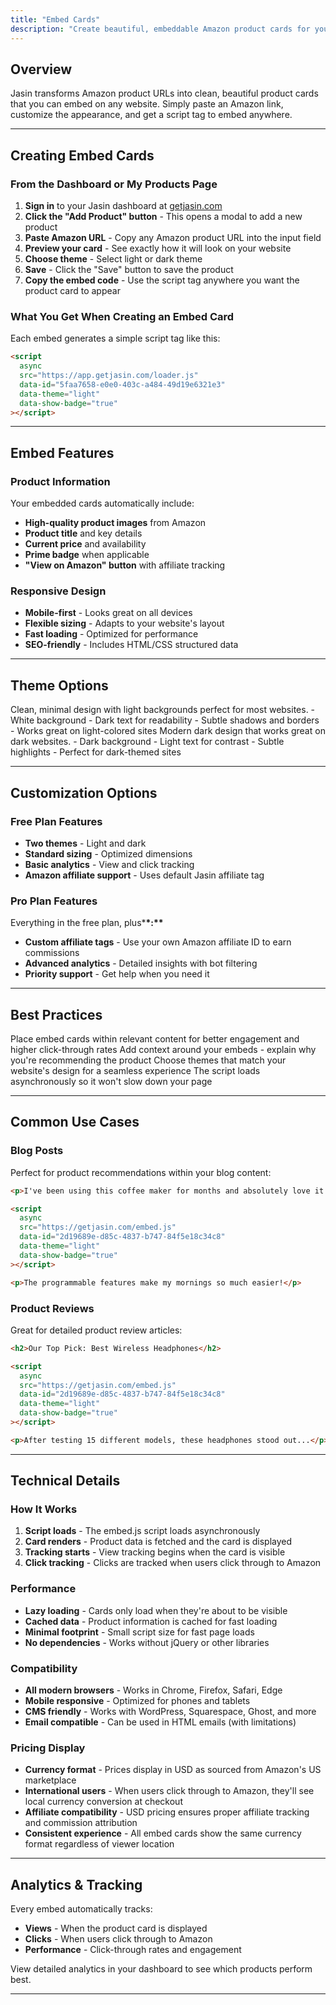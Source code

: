 ```yaml
---
title: "Embed Cards"
description: "Create beautiful, embeddable Amazon product cards for your website"
---
```


## Overview

Jasin transforms Amazon product URLs into clean, beautiful product cards that you can embed on any
website. Simply paste an Amazon link, customize the appearance, and get a script tag to embed
anywhere.

---

## Creating Embed Cards

### From the Dashboard or My Products Page

1. **Sign in** to your Jasin dashboard at [getjasin.com](https://getjasin.com)
2. **Click the "Add Product" button** - This opens a modal to add a new product
3. **Paste Amazon URL** - Copy any Amazon product URL into the input field
4. **Preview your card** - See exactly how it will look on your website
5. **Choose theme** - Select light or dark theme
6. **Save** - Click the "Save" button to save the product
7. **Copy the embed code** - Use the script tag anywhere you want the product card to appear

### What You Get When Creating an Embed Card

Each embed generates a simple script tag like this:

```html
<script
  async
  src="https://app.getjasin.com/loader.js"
  data-id="5faa7658-e0e0-403c-a484-49d19e6321e3"
  data-theme="light"
  data-show-badge="true"
></script>
```

---

## Embed Features

### Product Information

Your embedded cards automatically include:

- **High-quality product images** from Amazon
- **Product title** and key details
- **Current price** and availability
- **Prime badge** when applicable
- **"View on Amazon" button** with affiliate tracking

### Responsive Design

- **Mobile-first** - Looks great on all devices
- **Flexible sizing** - Adapts to your website's layout
- **Fast loading** - Optimized for performance
- **SEO-friendly** - Includes HTML/CSS structured data

---

## Theme Options

<Tabs>
  <Tab title="Light Theme">
    Clean, minimal design with light backgrounds perfect for most websites.
    - White background
    - Dark text for readability
    - Subtle shadows and borders
    - Works great on light-colored sites
  </Tab>

  <Tab title="Dark Theme">
    Modern dark design that works great on dark websites.
    - Dark background
    - Light text for contrast
    - Subtle highlights
    - Perfect for dark-themed sites
  </Tab>
</Tabs>

---

## Customization Options

### Free Plan Features

- **Two themes** - Light and dark
- **Standard sizing** - Optimized dimensions
- **Basic analytics** - View and click tracking
- **Amazon affiliate support** - Uses default Jasin affiliate tag

### Pro Plan Features

Everything in the free plan, plus\***\*:\*\***

- **Custom affiliate tags** - Use your own Amazon affiliate ID to earn commissions
- **Advanced analytics** - Detailed insights with bot filtering
- **Priority support** - Get help when you need it

---

## Best Practices

<CardGroup cols={2}>
  <Card title="Placement" icon="map-pin">
    Place embed cards within relevant content for better engagement and higher click-through rates
  </Card>
  <Card title="Context" icon="align-left">
    Add context around your embeds - explain why you're recommending the product
  </Card>
  <Card title="Theme Choice" icon="palette">
    Choose themes that match your website's design for a seamless experience
  </Card>
  <Card title="Performance" icon="clock">
    The script loads asynchronously so it won't slow down your page
  </Card>
</CardGroup>

---

## Common Use Cases

### Blog Posts

Perfect for product recommendations within your blog content:

```html
<p>I've been using this coffee maker for months and absolutely love it:</p>

<script
  async
  src="https://getjasin.com/embed.js"
  data-id="2d19689e-d85c-4837-b747-84f5e18c34c8"
  data-theme="light"
  data-show-badge="true"
></script>

<p>The programmable features make my mornings so much easier!</p>
```

### Product Reviews

Great for detailed product review articles:

```html
<h2>Our Top Pick: Best Wireless Headphones</h2>

<script
  async
  src="https://getjasin.com/embed.js"
  data-id="2d19689e-d85c-4837-b747-84f5e18c34c8"
  data-theme="light"
  data-show-badge="true"
></script>

<p>After testing 15 different models, these headphones stood out...</p>
```

---

## Technical Details

### How It Works

1. **Script loads** - The embed.js script loads asynchronously
2. **Card renders** - Product data is fetched and the card is displayed
3. **Tracking starts** - View tracking begins when the card is visible
4. **Click tracking** - Clicks are tracked when users click through to Amazon

### Performance

- **Lazy loading** - Cards only load when they're about to be visible
- **Cached data** - Product information is cached for fast loading
- **Minimal footprint** - Small script size for fast page loads
- **No dependencies** - Works without jQuery or other libraries

### Compatibility

- **All modern browsers** - Works in Chrome, Firefox, Safari, Edge
- **Mobile responsive** - Optimized for phones and tablets
- **CMS friendly** - Works with WordPress, Squarespace, Ghost, and more
- **Email compatible** - Can be used in HTML emails (with limitations)

### Pricing Display

- **Currency format** - Prices display in USD as sourced from Amazon's US marketplace
- **International users** - When users click through to Amazon, they'll see local currency
  conversion at checkout
- **Affiliate compatibility** - USD pricing ensures proper affiliate tracking and commission
  attribution
- **Consistent experience** - All embed cards show the same currency format regardless of viewer
  location

---

## Analytics & Tracking

Every embed automatically tracks:

- **Views** - When the product card is displayed
- **Clicks** - When users click through to Amazon
- **Performance** - Click-through rates and engagement

View detailed analytics in your dashboard to see which products perform best.

---
